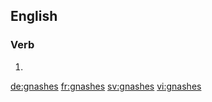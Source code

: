 ==English==

===Verb===
{{head|en}}

# {{en-third-person singular of|gnash}}

[[de:gnashes]]
[[fr:gnashes]]
[[sv:gnashes]]
[[vi:gnashes]]